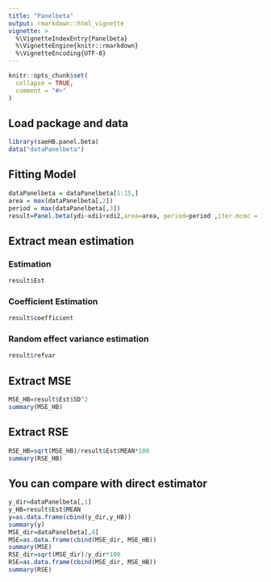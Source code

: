 ```yaml
---
title: "Panelbeta"
output: rmarkdown::html_vignette
vignette: >
  %\VignetteIndexEntry{Panelbeta}
  %\VignetteEngine{knitr::rmarkdown}
  %\VignetteEncoding{UTF-8}
---
```


```r
knitr::opts_chunk$set(
  collapse = TRUE,
  comment = "#>"
)
```

## Load package and data
```r
library(saeHB.panel.beta)
data("dataPanelbeta")
```

## Fitting Model
```r
dataPanelbeta = dataPanelbeta[1:15,]
area = max(dataPanelbeta[,2])
period = max(dataPanelbeta[,3])
result=Panel.beta(ydi~xdi1+xdi2,area=area, period=period ,iter.mcmc = 10000,thin=5,burn.in = 1000,data=dataPanelbeta)
```

## Extract mean estimation

### Estimation
```r
result$Est
```
### Coefficient Estimation
```r
result$coefficient
```
### Random effect variance estimation
```r
result$refvar
```

## Extract MSE
```r
MSE_HB=result$Est$SD^2
summary(MSE_HB)
```
## Extract RSE
```r
RSE_HB=sqrt(MSE_HB)/result$Est$MEAN*100
summary(RSE_HB)
```

## You can compare with direct estimator
```r
y_dir=dataPanelbeta[,1]
y_HB=result$Est$MEAN
y=as.data.frame(cbind(y_dir,y_HB))
summary(y)
MSE_dir=dataPanelbeta[,4]
MSE=as.data.frame(cbind(MSE_dir, MSE_HB))
summary(MSE)
RSE_dir=sqrt(MSE_dir)/y_dir*100
RSE=as.data.frame(cbind(MSE_dir, MSE_HB))
summary(RSE)
```
